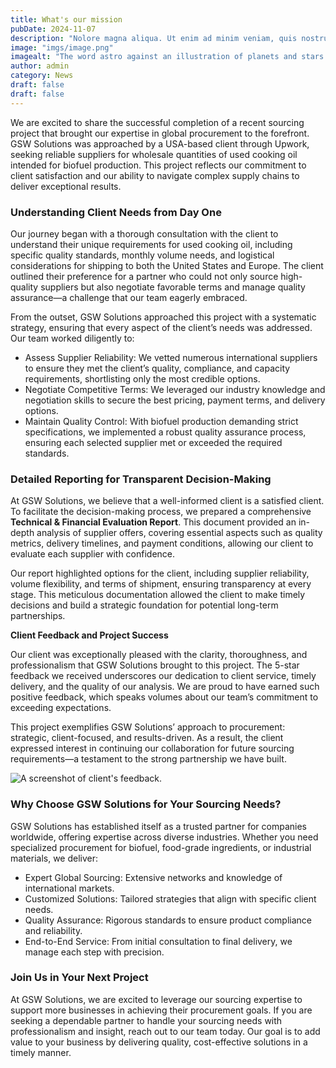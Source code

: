 ```yaml
---
title: What's our mission
pubDate: 2024-11-07
description: "Nolore magna aliqua. Ut enim ad minim veniam, quis nostrud exercitation ullamco laboris nisi ut aliquip ex ea commodo consequat Duost aute irure dolor in reprehenderit in voluptate velit esse cillum dolore eu fugiat nulla pariatur. Excepteur sint occaecat cupid dolor sitali amets non numquam non proident orro quisquam est, qui thas dolorem ipsum quialas"
image: "imgs/image.png"
imagealt: "The word astro against an illustration of planets and stars."
author: admin
category: News
draft: false
draft: false
---
```


We are excited to share the successful completion of a recent sourcing project that brought our expertise in global procurement to the forefront. GSW Solutions was approached by a USA-based client through Upwork, seeking reliable suppliers for wholesale quantities of used cooking oil intended for biofuel production. This project reflects our commitment to client satisfaction and our ability to navigate complex supply chains to deliver exceptional results.

### **Understanding Client Needs from Day One**

Our journey began with a thorough consultation with the client to understand their unique requirements for used cooking oil, including specific quality standards, monthly volume needs, and logistical considerations for shipping to both the United States and Europe. The client outlined their preference for a partner who could not only source high-quality suppliers but also negotiate favorable terms and manage quality assurance—a challenge that our team eagerly embraced.

From the outset, GSW Solutions approached this project with a systematic strategy, ensuring that every aspect of the client’s needs was addressed. Our team worked diligently to:

- Assess Supplier Reliability: We vetted numerous international suppliers to ensure they met the client’s quality, compliance, and capacity requirements, shortlisting only the most credible options.
- Negotiate Competitive Terms: We leveraged our industry knowledge and negotiation skills to secure the best pricing, payment terms, and delivery options.
- Maintain Quality Control: With biofuel production demanding strict specifications, we implemented a robust quality assurance process, ensuring each selected supplier met or exceeded the required standards.

### **Detailed Reporting for Transparent Decision-Making**

At GSW Solutions, we believe that a well-informed client is a satisfied client. To facilitate the decision-making process, we prepared a comprehensive **Technical & Financial Evaluation Report**. This document provided an in-depth analysis of supplier offers, covering essential aspects such as quality metrics, delivery timelines, and payment conditions, allowing our client to evaluate each supplier with confidence.

Our report highlighted options for the client, including supplier reliability, volume flexibility, and terms of shipment, ensuring transparency at every stage. This meticulous documentation allowed the client to make timely decisions and build a strategic foundation for potential long-term partnerships.

**Client Feedback and Project Success**

Our client was exceptionally pleased with the clarity, thoroughness, and professionalism that GSW Solutions brought to this project. The 5-star feedback we received underscores our dedication to client service, timely delivery, and the quality of our analysis. We are proud to have earned such positive feedback, which speaks volumes about our team’s commitment to exceeding expectations.

This project exemplifies GSW Solutions’ approach to procurement: strategic, client-focused, and results-driven. As a result, the client expressed interest in continuing our collaboration for future sourcing requirements—a testament to the strong partnership we have built.

<Image src={clientfeedback} alt="A screenshot of client's feedback." />

### **Why Choose GSW Solutions for Your Sourcing Needs?**

GSW Solutions has established itself as a trusted partner for companies worldwide, offering expertise across diverse industries. Whether you need specialized procurement for biofuel, food-grade ingredients, or industrial materials, we deliver:
- Expert Global Sourcing: Extensive networks and knowledge of international markets.
- Customized Solutions: Tailored strategies that align with specific client needs.
- Quality Assurance: Rigorous standards to ensure product compliance and reliability.
- End-to-End Service: From initial consultation to final delivery, we manage each step with precision.

### **Join Us in Your Next Project**

At GSW Solutions, we are excited to leverage our sourcing expertise to support more businesses in achieving their procurement goals. If you are seeking a dependable partner to handle your sourcing needs with professionalism and insight, reach out to our team today. Our goal is to add value to your business by delivering quality, cost-effective solutions in a timely manner.
